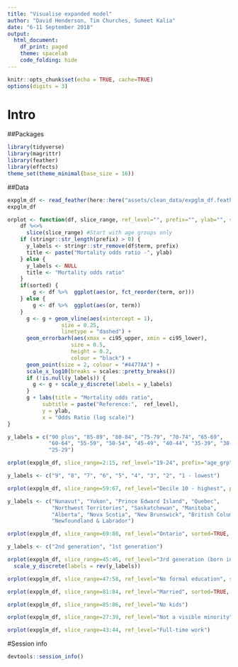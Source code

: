 ```yaml
---
title: "Visualise expanded model"
author: "David Henderson, Tim Churches, Sumeet Kalia"
date: "6-11 September 2018"
output:
  html_document:
    df_print: paged
    theme: spacelab
    code_folding: hide
---
```


```r
knitr::opts_chunk$set(echo = TRUE, cache=TRUE)
options(digits = 3)
```

# Intro


##Packages

```r
library(tidyverse)
library(magrittr)
library(feather)
library(effects)
theme_set(theme_minimal(base_size = 16))
```

##Data

```r
expglm_df <- read_feather(here::here("assets/clean_data/expglm_df.feather"))
expglm_df
```


```r
orplot <- function(df, slice_range, ref_level="", prefix="", ylab="", sorted=FALSE) {
    df %<>% 
      slice(slice_range) #Start with age groups only
    if (stringr::str_length(prefix) > 0) {
      y_labels <- stringr::str_remove(df$term, prefix) 
      title <- paste("Mortality odds ratio -", ylab)
    } else {
      y_labels <- NULL
      title <- "Mortality odds ratio"
    }
    if(sorted) {
        g <- df %>%  ggplot(aes(or, fct_reorder(term, or)))
    } else {
        g <- df %>%  ggplot(aes(or, term))
    }
      g <- g + geom_vline(aes(xintercept = 1), 
                 size = 0.25, 
                 linetype = "dashed") +
      geom_errorbarh(aes(xmax = ci95_upper, xmin = ci95_lower), 
                    size = 0.5,
                    height = 0.2,
                    colour = "black") +
      geom_point(size = 2, colour = "#4477AA") +
      scale_x_log10(breaks = scales::pretty_breaks())
      if (!is.null(y_labels)) {
        g <- g + scale_y_discrete(labels = y_labels)
      }
      g + labs(title = "Mortality odds ratio",
           subtitle = paste("Reference:",  ref_level),
           y = ylab,
           x = "Odds Ratio (log scale)")
}

y_labels = c("90 plus", "85-89", "80-84", "75-79", "70-74", "65-69",
             "60-64", "55-59", "50-54", "45-49", "40-44", "35-39", "30-34",
             "25-29")

orplot(expglm_df, slice_range=2:15, ref_level="19-24", prefix="age_grp", ylab="Age group")
```


```r
y_labels <- c("9", "8", "7", "6", "5", "4", "3", "2", "1 - lowest")

orplot(expglm_df, slice_range=59:67, ref_level="Decile 10 - highest", prefix="loinc_decile", ylab="Income decile")
```


```r
y_labels <- c("Nunavut", "Yukon", "Prince Edward Island", "Quebec", 
              "Northwest Territories", "Saskatchewan", "Manitoba",
              "Alberta", "Nova Scotia", "New Brunswick", "British Columbia",
              "Newfoundland & Labrador")

orplot(expglm_df, slice_range=69:80, ref_level="Ontario", sorted=TRUE, prefix="province", ylab="Province")
```


```r
y_labels <- c("2nd generation", "1st generation")

orplot(expglm_df, slice_range=45:46, ref_level="3rd generation (born in Canada, both parents born in Canada") +
  scale_y_discrete(labels = rev(y_labels))
```

```r
orplot(expglm_df, slice_range=47:58, ref_level="No formal education", sorted=TRUE, prefix="education", ylab="Education")
```

```r
orplot(expglm_df, slice_range=81:84, ref_level="Married", sorted=TRUE, prefix="mar_stat", ylab="Marital status")
```

```r
orplot(expglm_df, slice_range=85:86, ref_level="No kids")
```

```r
orplot(expglm_df, slice_range=27:39, ref_level="Not a visible minority", sorted=TRUE)
```

```r
orplot(expglm_df, slice_range=43:44, ref_level="Full-time work")
```

#Session info

```r
devtools::session_info()
```
